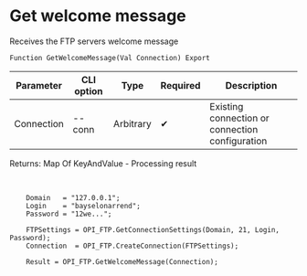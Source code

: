 ﻿---
sidebar_position: 4
description: Get welcome message and other functions to work with FTP in the Open Integration Package, a free open-source integration library for 1C:Enterprise 8, OneScript and CLI
keywords: [1C, 1С, 1С:Enterprise, 1С:Enterprise 8.3, API, Integration, Services, Exchange, OneScript, CLI, FTP]
---


# Get welcome message
 Receives the FTP servers welcome message



`Function GetWelcomeMessage(Val Connection) Export`

  | Parameter | CLI option | Type | Required | Description |
  |-|-|-|-|-|
  | Connection | --conn | Arbitrary | &#x2714; | Existing connection or connection configuration |

  
  Returns:  Map Of KeyAndValue - Processing result

<br/>




```bsl title="1C:Enterprise/OneScript code example"
    Domain   = "127.0.0.1";
    Login    = "bayselonarrend";
    Password = "12we...";

    FTPSettings = OPI_FTP.GetConnectionSettings(Domain, 21, Login, Password);
    Connection  = OPI_FTP.CreateConnection(FTPSettings);

    Result = OPI_FTP.GetWelcomeMessage(Connection);
```
 




